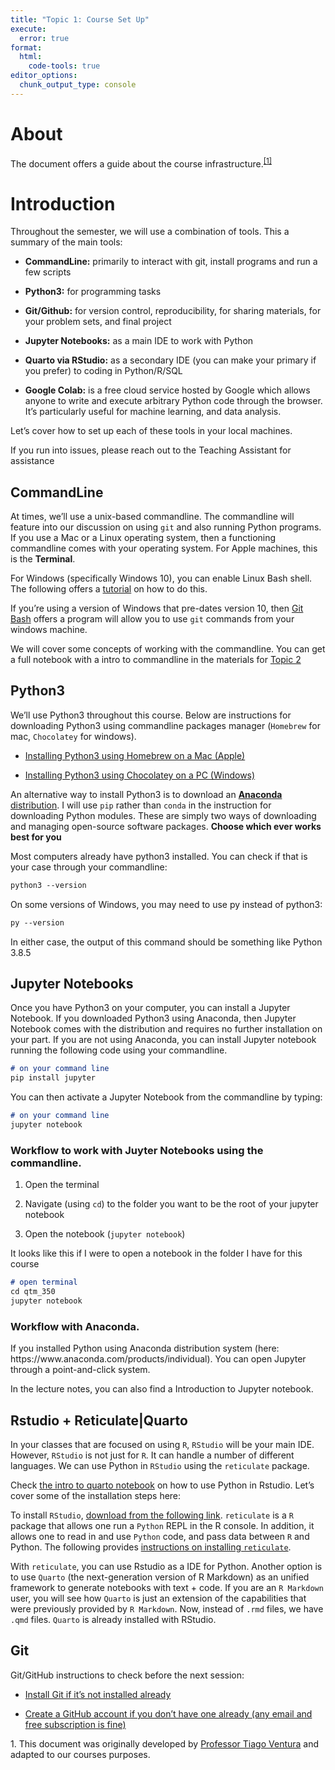 ```yaml
---
title: "Topic 1: Course Set Up"
execute: 
  error: true
format:
  html:
    code-tools: true
editor_options: 
  chunk_output_type: console
---
```


# About

The document offers a guide about the course infrastructure.<a name="cite_ref-1"></a><sup>[\[1\]</sup>](#cite_note-1)

# Introduction

Throughout the semester, we will use a combination of tools. This a summary of the main tools:

-   **CommandLine:** primarily to interact with git, install programs and run a few scripts

-   **Python3:** for programming tasks

-   **Git/Github:** for version control, reproducibility, for sharing materials, for your problem sets, and final project

-   **Jupyter Notebooks:** as a main IDE to work with Python

-   **Quarto via RStudio:** as a secondary IDE (you can make your primary if you prefer) to coding in Python/R/SQL

-   **Google Colab:** is a free cloud service hosted by Google which allows anyone to write and execute arbitrary Python code through the browser. It's particularly useful for machine learning, and data analysis.

Let's cover how to set up each of these tools in your local machines.

::: callout-warning
If you run into issues, please reach out to the Teaching Assistant for assistance
:::

## CommandLine

At times, we'll use a unix-based commandline. The commandline will feature into our discussion on using `git` and also running Python programs. If you use a Mac or a Linux operating system, then a functioning commandline comes with your operating system. For Apple machines, this is the **Terminal**.

For Windows (specifically Windows 10), you can enable Linux Bash shell. The following offers a [tutorial](https://www.howtogeek.com/249966/how-to-install-and-use-the-linux-bash-shell-on-windows-10/) on how to do this.

If you're using a version of Windows that pre-dates version 10, then [Git Bash](https://www.atlassian.com/git/tutorials/git-bash#:~:text=Git%20Bash%20is%20an%20application,operating%20system%20through%20written%20commands.) offers a program will allow you to use `git` commands from your windows machine.

We will cover some concepts of working with the commandline. You can get a full notebook with a intro to commandline in the materials for [Topic 2](%22topics-pages/page-topic-02.html%22)

## Python3

We'll use Python3 throughout this course. Below are instructions for downloading Python3 using commandline packages manager (`Homebrew` for mac, `Chocolatey` for windows).

-   [Installing Python3 using Homebrew on a Mac (Apple)](https://docs.python-guide.org/starting/install3/osx/)

-   [Installing Python3 using Chocolatey on a PC (Windows)](https://python-docs.readthedocs.io/en/latest/starting/install3/win.html)

An alternative way to install Python3 is to download an [**Anaconda** distribution](https://www.anaconda.com/products/individual). I will use `pip` rather than `conda` in the instruction for downloading Python modules. These are simply two ways of downloading and managing open-source software packages. **Choose which ever works best for you**

Most computers already have python3 installed. You can check if that is your case through your commandline:

``` markdown
python3 --version
```

On some versions of Windows, you may need to use py instead of python3:

``` markdown
py --version
```

In either case, the output of this command should be something like Python 3.8.5

## Jupyter Notebooks

Once you have Python3 on your computer, you can install a Jupyter Notebook. If you downloaded Python3 using Anaconda, then Jupyter Notebook comes with the distribution and requires no further installation on your part. If you are not using Anaconda, you can install Jupyter notebook running the following code using your commandline.

``` markdown
# on your command line
pip install jupyter
```

You can then activate a Jupyter Notebook from the commandline by typing:

``` markdown
# on your command line
jupyter notebook
```

### Workflow to work with Juyter Notebooks using the commandline.

1.  Open the terminal

2.  Navigate (using `cd`) to the folder you want to be the root of your jupyter notebook

3.  Open the notebook (`jupyter notebook`)

It looks like this if I were to open a notebook in the folder I have for this course

``` markdown
# open terminal
cd qtm_350
jupyter notebook
```

### Workflow with Anaconda.

If you installed Python using Anaconda distribution system (here: https://www.anaconda.com/products/individual). You can open Jupyter through a point-and-click system.

In the lecture notes, you can also find a Introduction to Jupyter notebook.

## Rstudio + Reticulate\|Quarto

In your classes that are focused on using `R`, `RStudio` will be your main IDE. However, `RStudio` is not just for `R`. It can handle a number of different languages. We can use Python in `RStudio` using the `reticulate` package.

Check [the intro to quarto notebook](/lecture_notes/week-1/intro_to_quarto.html) on how to use Python in Rstudio. Let's cover some of the installation steps here:

To install `RStudio`, [download from the following link](https://www.rstudio.com/products/rstudio/download/). `reticulate` is a `R` package that allows one run a `Python` REPL in the R console. In addition, it allows one to read in and use `Python` code, and pass data between `R` and Python. The following provides [instructions on installing `reticulate`](https://rstudio.github.io/reticulate/).

With `reticulate`, you can use Rstudio as a IDE for Python. Another option is to use `Quarto` (the next-generation version of R Markdown) as an unified framework to generate notebooks with text + code. If you are an `R Markdown` user, you will see how `Quarto` is just an extension of the capabilities that were previously provided by `R Markdown`. Now, instead of `.rmd` files, we have `.qmd` files. `Quarto` is already installed with RStudio.

## Git

Git/GitHub instructions to check before the next session:

-   [Install Git if it's not installed already](https://git-scm.com/book/en/v2/Getting-Started-Installing-Git)

-   [Create a GitHub account if you don't have one already (any email and free subscription is fine)](https://docs.github.com/en/github/getting-started-with-github/signing-up-for-a-new-github-account)

<a name="cite_note-1"></a>1. This document was originally developed by [Professor Tiago Ventura](https://www.venturatiago.com/) and adapted to our courses purposes.

